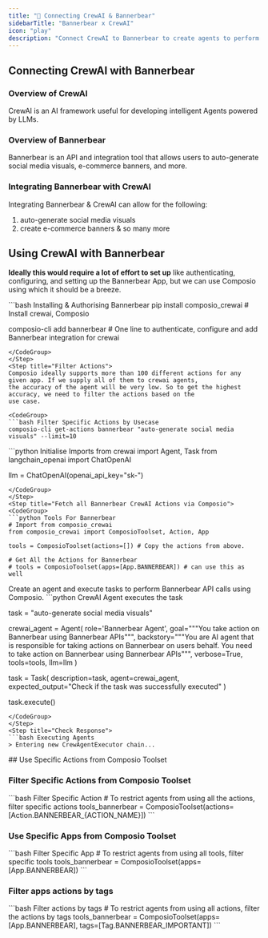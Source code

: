 ```yaml
---
title: "🚀 Connecting CrewAI & Bannerbear"
sidebarTitle: "Bannerbear x CrewAI"
icon: "play"
description: "Connect CrewAI to Bannerbear to create agents to perform tasks using natural language"
---
```


## Connecting CrewAI with Bannerbear

### Overview of CrewAI

CrewAI is an AI framework useful for developing intelligent Agents powered by LLMs.

### Overview of Bannerbear

Bannerbear is an API and integration tool that allows users to auto-generate social media visuals, e-commerce banners, and more.

### Integrating Bannerbear with CrewAI

Integrating Bannerbear & CrewAI can allow for the following:

1. auto-generate social media visuals
2. create e-commerce banners
& so many more

## Using CrewAI with Bannerbear

<Steps>
<Step title="Setting Up the Environment">

**Ideally this would require a lot of effort to set up** like authenticating, configuring, and setting up the Bannerbear App, but we can use Composio using which it should be a breeze.

<CodeGroup>
```bash Installing & Authorising Bannerbear
pip install composio_crewai # Install crewai, Composio 

composio-cli add bannerbear # One line to authenticate, configure and add Bannerbear integration for crewai
```
</CodeGroup>
</Step>
<Step title="Filter Actions">
Composio ideally supports more than 100 different actions for any given app. If we supply all of them to crewai agents, 
the accuracy of the agent will be very low. So to get the highest accuracy, we need to filter the actions based on the 
use case.

<CodeGroup>
```bash Filter Specific Actions by Usecase
composio-cli get-actions bannerbear "auto-generate social media visuals" --limit=10
```
</CodeGroup>

</Step>
<Step title="Import Base Packages">

<CodeGroup>
```python Initialise Imports
from crewai import Agent, Task
from langchain_openai import ChatOpenAI

llm = ChatOpenAI(openai_api_key="sk-<OPENAI KEY>")
```
</CodeGroup>
</Step>
<Step title="Fetch all Bannerbear CrewAI Actions via Composio">
<CodeGroup>
```python Tools For Bannerbear
# Import from composio_crewai
from composio_crewai import ComposioToolset, Action, App

tools = ComposioToolset(actions=[]) # Copy the actions from above. 

# Get All the Actions for Bannerbear
# tools = ComposioToolset(apps=[App.BANNERBEAR]) # can use this as well
```
</CodeGroup>
</Step>
<Step title="Execute the Agent">
Create an agent and execute tasks to perform Bannerbear API calls using Composio. 
<CodeGroup>
```python CrewAI Agent executes the task

task = "auto-generate social media visuals"

crewai_agent = Agent(
    role='Bannerbear Agent',
    goal="""You take action on Bannerbear using Bannerbear APIs""",
    backstory="""You are AI agent that is responsible for taking actions on Bannerbear on users behalf. You need to take action on Bannerbear using Bannerbear APIs""",
    verbose=True,
    tools=tools,
    llm=llm
)

task = Task(
    description=task,
    agent=crewai_agent,
    expected_output="Check if the task was successfully executed"
)

task.execute()
```
</CodeGroup>
</Step>
<Step title="Check Response">
```bash Executing Agents
> Entering new CrewAgentExecutor chain...
```
</Step>
</Steps>
## Use Specific Actions from Composio Toolset

### Filter Specific Actions from Composio Toolset

<CodeGroup>
```bash Filter Specific Action
# To restrict agents from using all the actions, filter specific actions
tools_bannerbear = ComposioToolset(actions=[Action.BANNERBEAR_{ACTION_NAME}])
```
</CodeGroup>

### Use Specific Apps from Composio Toolset
<CodeGroup>
```bash Filter Specific App
# To restrict agents from using all tools, filter specific tools
tools_bannerbear = ComposioToolset(apps=[App.BANNERBEAR])
```
</CodeGroup>

### Filter apps actions by tags 
<CodeGroup>
```bash Filter actions by tags
# To restrict agents from using all actions, filter the actions by tags
tools_bannerbear = ComposioToolset(apps=[App.BANNERBEAR], tags=[Tag.BANNERBEAR_IMPORTANT])
```
</CodeGroup>